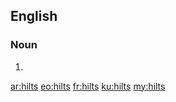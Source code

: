 ==English==

===Noun===
{{head|en|noun plural form}}

# {{plural of|hilt|lang=en}}

[[ar:hilts]]
[[eo:hilts]]
[[fr:hilts]]
[[ku:hilts]]
[[my:hilts]]